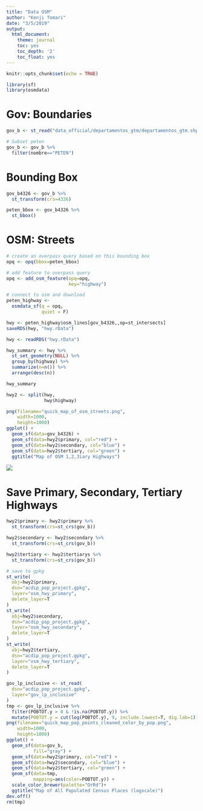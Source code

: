```yaml
---
title: "Data OSM"
author: "Kenji Tomari"
date: "3/5/2019"
output:
  html_document:
    theme: journal
    toc: yes
    toc_depth: '2'
    toc_float: yes
---
```


```r
knitr::opts_chunk$set(echo = TRUE)
```

```r
library(sf)
library(osmdata)
```

# Gov: Boundaries

```r
gov_b <- st_read("data_official/departamentos_gtm/departamentos_gtm.shp")

# Subset peten
gov_b <- gov_b %>%
  filter(nombre=="PETEN")
```

# Bounding Box

```r
gov_b4326 <- gov_b %>%
  st_transform(crs=4326)

peten_bbox <- gov_b4326 %>%
  st_bbox()
```

# OSM: Streets

```r
# create an overpass query based on this bounding box
opq <- opq(bbox=peten_bbox)

# add feature to overpass query
opq <- add_osm_feature(opq=opq,
                       key="highway")

# connect to osm and download
peten_highway <-
  osmdata_sf(q = opq,
             quiet = F)
```

```r
hwy <- peten_highway$osm_lines[gov_b4326,,op=st_intersects]
saveRDS(hwy, "hwy.rData")
```

```r
hwy <- readRDS("hwy.rData")
```

```r
hwy_summary <- hwy %>%
  st_set_geometry(NULL) %>%
  group_by(highway) %>%
  summarize(n=n()) %>%
  arrange(desc(n))

hwy_summary
```

```r
hwy2 <- split(hwy, 
              hwy$highway)
```

```r
png(filename="quick_map_of_osm_streets.png",
    width=1000,
    height=1000)
ggplot() +
  geom_sf(data=gov_b4326) +
  geom_sf(data=hwy2$primary, col="red") +
  geom_sf(data=hwy2$secondary, col="blue") +
  geom_sf(data=hwy2$tertiary, col="green") +
  ggtitle("Map of OSM 1,2,3iary Highways")
```

![](quick_map_of_osm_streets.png)

# Save Primary, Secondary, Tertiary Highways

```r
hwy2$primary <- hwy2$primary %>%
  st_transform(crs=st_crs(gov_b))

hwy2$secondary <- hwy2$secondary %>%
  st_transform(crs=st_crs(gov_b))

hwy2$tertiary <- hwy2$tertiarys %>%
  st_transform(crs=st_crs(gov_b))

# save to gpkg
st_write(
  obj=hwy2$primary,
  dsn="acdip_pop_project.gpkg",
  layer="osm_hwy_primary",
  delete_layer=T
)
st_write(
  obj=hwy2$secondary,
  dsn="acdip_pop_project.gpkg",
  layer="osm_hwy_secondary",
  delete_layer=T
)
st_write(
  obj=hwy2$tertiary,
  dsn="acdip_pop_project.gpkg",
  layer="osm_hwy_tertiary",
  delete_layer=T
)
```

```r
gov_lp_inclusive <- st_read(
  dsn="acdip_pop_project.gpkg",
  layer="gov_lp_inclusive"
)
tmp <- gov_lp_inclusive %>%
  filter(POBTOT.y > 0 & !is.na(POBTOT.y)) %>%
  mutate(POBTOT.y = cut(log(POBTOT.y), 9, include.lowest=T, dig.lab=1))
png(filename="quick_map_pop_points_cleaned_color_by_pop.png",
    width=1000,
    height=1000)
ggplot() +
  geom_sf(data=gov_b,
          fill="gray") +
  geom_sf(data=hwy2$primary, col="red") +
  geom_sf(data=hwy2$secondary, col="blue") +
  geom_sf(data=hwy2$tertiary, col="green") +
  geom_sf(data=tmp,
          mapping=aes(color=POBTOT.y)) +
  scale_color_brewer(palette="OrRd")+
  ggtitle("Map of All Populated Census Places (logscale)")
dev.off()
rm(tmp)
```